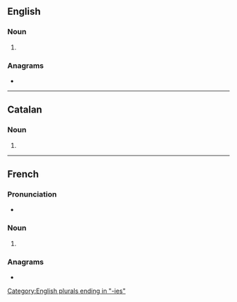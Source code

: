 ==English==

===Noun===
{{head|en|noun form}}

# {{plural of|irony|lang=en}}

===Anagrams===
* {{anagrams|en|a=eiinors|ioniser|ironise|noisier}}

[[Category:English plurals ending in "-ies"]]

----

==Catalan==

===Noun===
{{head|ca|noun form}}

# {{plural of|ironia|lang=ca}}

----

==French==

===Pronunciation===
* {{IPA|/i.ʁɔ.ni/|lang=fr}}

===Noun===
{{head|fr|noun plural form|g=f}}

# {{plural of|ironie|lang=fr}}

===Anagrams===
* {{l|fr|ioniser}}